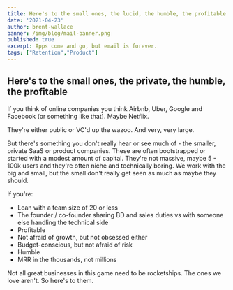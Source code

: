 ```yaml
---
title: Here's to the small ones, the lucid, the humble, the profitable
date: '2021-04-23'
author: brent-wallace
banner: /img/blog/mail-banner.png
published: true
excerpt: Apps come and go, but email is forever. 
tags: ["Retention","Product"]
---
```

## Here's to the small ones, the private, the humble, the profitable

If you think of online companies you think Airbnb, Uber, Google and Facebook (or something like that). Maybe Netflix.

They're either public or VC'd up the wazoo. And very, very large.

But there's something you don't really hear or see much of - the smaller, private SaaS or product companies. These are often bootstrapped or started with a modest amount of capital. They're not massive, maybe 5 - 100k users and they're often niche and technically boring. We work with the big and small, but the small don't really get seen as much as maybe they should. 

If you're: 

- Lean with a team size of 20 or less
- The founder / co-founder sharing BD and sales duties vs with someone else handling the technical side
- Profitable
- Not afraid of growth, but not obsessed either
- Budget-conscious, but not afraid of risk
- Humble
- MRR in the thousands, not millions

Not all great businesses in this game need to be rocketships. The ones we love aren't. So here's to them. 
